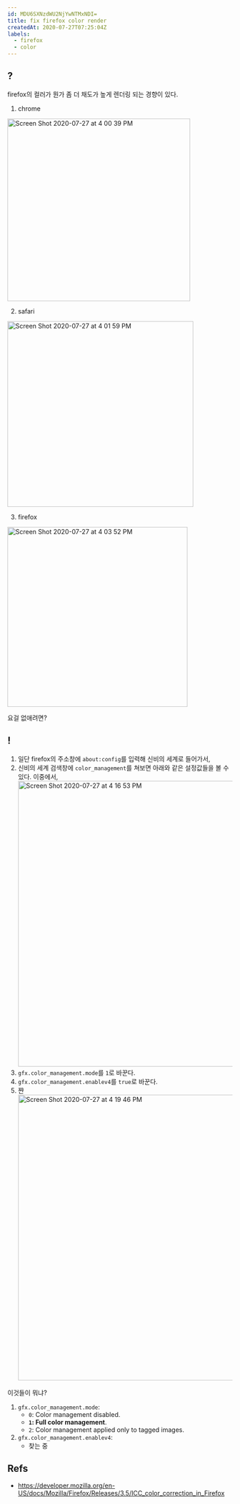 ```yaml
---
id: MDU6SXNzdWU2NjYwNTMxNDI=
title: fix firefox color render
createdAt: 2020-07-27T07:25:04Z
labels:
  - firefox
  - color
---
```


## ?
firefox의 컬러가 뭔가 좀 더 채도가 높게 렌더링 되는 경향이 있다.

1. chrome
<img width="409" alt="Screen Shot 2020-07-27 at 4 00 39 PM" src="https://user-images.githubusercontent.com/31644638/88513132-b3122e00-d022-11ea-82a9-32e052274707.png"/>

2. safari
<img width="416" alt="Screen Shot 2020-07-27 at 4 01 59 PM" src="https://user-images.githubusercontent.com/31644638/88513140-b9080f00-d022-11ea-9050-7ef52158c970.png"/>

3. firefox
<img width="403" alt="Screen Shot 2020-07-27 at 4 03 52 PM" src="https://user-images.githubusercontent.com/31644638/88513195-c8875800-d022-11ea-984e-807dadd751af.png"/>

요걸 없애려면?

## !
1. 일단 firefox의 주소창에 `about:config`를 입력해 신비의 세계로 들어가서,
1. 신비의 세계 검색창에 `color_management`를 쳐보면 아래와 같은 설정값들을 볼 수 있다. 이중에서,
   <img width="640" alt="Screen Shot 2020-07-27 at 4 16 53 PM" src="https://user-images.githubusercontent.com/31644638/88514199-9c6cd680-d024-11ea-8fba-38403cc20134.png"/>
1. `gfx.color_management.mode`를 `1`로 바꾼다.
1. `gfx.color_management.enablev4`를 `true`로 바꾼다.
1. 쨘
   <img width="640" alt="Screen Shot 2020-07-27 at 4 19 46 PM" src="https://user-images.githubusercontent.com/31644638/88514427-09806c00-d025-11ea-8491-0b2a39ce39d6.png"/>

이것들이 뭐냐?
1. `gfx.color_management.mode`:
   - `0`: Color management disabled.
   - **`1`: Full color management**.
   - `2`: Color management applied only to tagged images. 
1. `gfx.color_management.enablev4`:
   - 찾는 중

## Refs
- https://developer.mozilla.org/en-US/docs/Mozilla/Firefox/Releases/3.5/ICC_color_correction_in_Firefox
